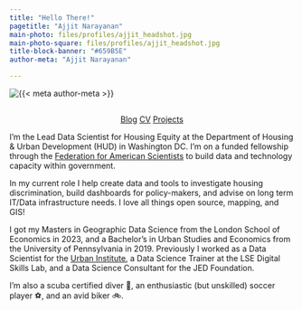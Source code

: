```yaml
---
title: "Hello There!"
pagetitle: "Ajjit Narayanan"
main-photo: files/profiles/ajjit_headshot.jpg
main-photo-square: files/profiles/ajjit_headshot.jpg
title-block-banner: "#659B5E"
author-meta: "Ajjit Narayanan"

---
```


::: {.grid}

::: {.g-col-12 .g-col-sm-4}

```{=html}
<div class="grid" style="--bs-columns: 5; row-gap: 0;">
  <div class="g-col-1 g-col-sm-0"></div>
  <div class="g-col-3 g-col-sm-5">
    <picture>
      <source media="(max-width: 576px)" srcset="{{< meta main-photo-square >}}">
      <source media="(min-width: 576px)" srcset="{{< meta main-photo >}}">
      <img class="img-fluid" src="{{< meta main-photo >}}" alt="{{< meta author-meta >}}">
    </picture>
  </div>
  <div class="g-col-1 g-col-sm-0"></div>
</div>
```
<hr style="height:1px; visibility:hidden;" />
<div>
<center>
<a href="blog/index.qmd" class="btn btn-outline-light" role="button">Blog</a>
<a href="resume/index.qmd" class="btn btn-outline-light" role="button">CV</a>
<a href="projects/index.qmd" class="btn btn-outline-light" role="button">Projects</a>
</center>
</div>


:::

::: {.g-col-12 .g-col-sm-8}

I'm the Lead Data Scientist for Housing Equity at the Department of Housing & Urban Development (HUD) in Washington DC. I'm on a funded fellowship through the [Federation for American Scientists](https://fas.org/talent-hub/impact-fellowship/) to build data and technology capacity within government. 

In my current role I help create data and tools to investigate housing discrimination, build dashboards for policy-makers, and advise on long term IT/Data infrastructure needs. I love all things open source, mapping, and GIS!

I got my Masters in Geographic Data Science from the London School of Economics in 2023, and a Bachelor's in Urban Studies and Economics from the University of Pennsylvania in 2019. Previously I worked as a Data Scientist for the [Urban Institute](https://www.urban.org/author/ajjit-narayanan), a Data Science Trainer at the LSE Digital Skills Lab, and a Data Science Consultant for the JED Foundation. 

I'm also a scuba certified diver 🤿, an enthusiastic (but unskilled) soccer player ⚽, and an avid biker 🚲.

:::

:::